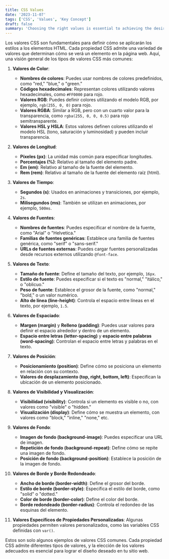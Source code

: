 ```yaml
---
title: CSS Values
date: '2023-11-07'
tags: ['CSS', 'Values', 'Key Concept']
draft: false
summary: 'Choosing the right values is essential to achieving the desired design on your website'
---
```


Los valores CSS son fundamentales para definir cómo se aplicarán los estilos a los elementos HTML. Cada propiedad CSS admite una variedad de valores que determinan cómo se verá un elemento en la página web. Aquí, una visión general de los tipos de valores CSS más comunes:

1. **Valores de Color**:
   - **Nombres de colores**: Puedes usar nombres de colores predefinidos, como "red," "blue," o "green."
   - **Códigos hexadecimales**: Representan colores utilizando valores hexadecimales, como `#FF0000` para rojo.
   - **Valores RGB**: Puedes definir colores utilizando el modelo RGB, por ejemplo, `rgb(255, 0, 0)` para rojo.
   - **Valores RGBA**: Similar a RGB, pero con un cuarto valor para la transparencia, como `rgba(255, 0, 0, 0.5)` para rojo semitransparente.
   - **Valores HSL y HSLA**: Estos valores definen colores utilizando el modelo HSL (tono, saturación y luminosidad) y pueden incluir transparencia.

2. **Valores de Longitud**:
   - **Píxeles (px)**: La unidad más común para especificar longitudes.
   - **Porcentajes (%)**: Relativo al tamaño del elemento padre.
   - **Em (em)**: Relativo al tamaño de la fuente del elemento.
   - **Rem (rem)**: Relativo al tamaño de la fuente del elemento raíz (html).

3. **Valores de Tiempo**:
   - **Segundos (s)**: Usados en animaciones y transiciones, por ejemplo, `2s`.
   - **Milisegundos (ms)**: También se utilizan en animaciones, por ejemplo, `500ms`.

4. **Valores de Fuentes**:
   - **Nombres de fuentes**: Puedes especificar el nombre de la fuente, como "Arial" o "Helvetica."
   - **Familias de fuentes genéricas**: Establece una familia de fuentes genérica, como "serif" o "sans-serif."
   - **URLs de fuentes externas**: Puedes cargar fuentes personalizadas desde recursos externos utilizando `@font-face`.

5. **Valores de Texto**:
   - **Tamaño de fuente**: Define el tamaño del texto, por ejemplo, `16px`.
   - **Estilo de fuente**: Puedes especificar si el texto es "normal," "itálico," o "oblicuo."
   - **Peso de fuente**: Establece el grosor de la fuente, como "normal," "bold," o un valor numérico.
   - **Alto de línea (line-height)**: Controla el espacio entre líneas en el texto, por ejemplo, `1.5`.

6. **Valores de Espaciado**:
   - **Margen (margin)** y **Relleno (padding)**: Puedes usar valores para definir el espacio alrededor y dentro de un elemento.
   - **Espacio entre letras (letter-spacing)** y **espacio entre palabras (word-spacing)**: Controlan el espacio entre letras y palabras en el texto.

7. **Valores de Posición**:
   - **Posicionamiento (position)**: Define cómo se posiciona un elemento en relación con su contexto.
   - **Valores de desplazamiento (top, right, bottom, left)**: Especifican la ubicación de un elemento posicionado.

8. **Valores de Visibilidad y Visualización**:
   - **Visibilidad (visibility)**: Controla si un elemento es visible o no, con valores como "visible" o "hidden."
   - **Visualización (display)**: Define cómo se muestra un elemento, con valores como "block," "inline," "none," etc.

9. **Valores de Fondo**:
   - **Imagen de fondo (background-image)**: Puedes especificar una URL de imagen.
   - **Repetición de fondo (background-repeat)**: Define cómo se repite una imagen de fondo.
   - **Posición de fondo (background-position)**: Establece la posición de la imagen de fondo.

10. **Valores de Borde y Borde Redondeado**:
    - **Ancho de borde (border-width)**: Define el grosor del borde.
    - **Estilo de borde (border-style)**: Especifica el estilo del borde, como "solid" o "dotted."
    - **Color de borde (border-color)**: Define el color del borde.
    - **Borde redondeado (border-radius)**: Controla el redondeo de las esquinas del elemento.

11. **Valores Específicos de Propiedades Personalizadas**: Algunas propiedades permiten valores personalizados, como las variables CSS definidas con `var()`.

Estos son solo algunos ejemplos de valores CSS comunes. Cada propiedad CSS admite diferentes tipos de valores, y la elección de los valores adecuados es esencial para lograr el diseño deseado en tu sitio web.